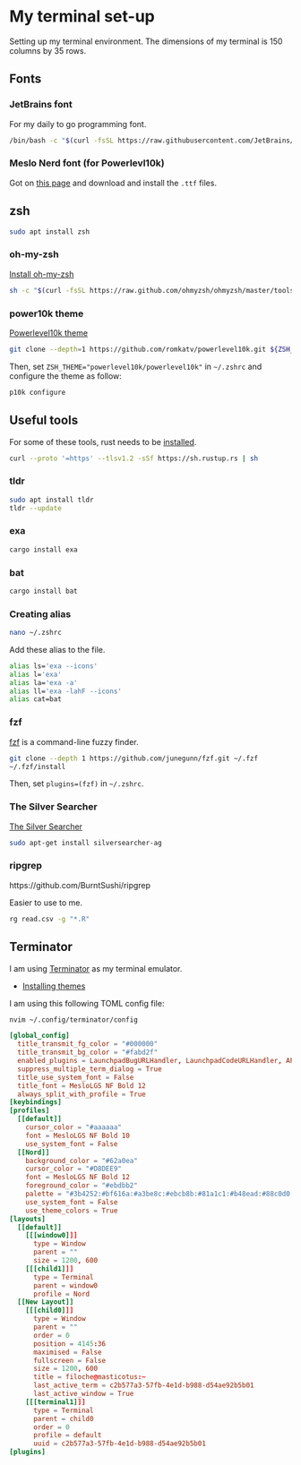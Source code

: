 # My terminal set-up

Setting up my terminal environment. The dimensions of my terminal is 150 columns by 35 rows.

## Fonts

### JetBrains font

For my daily to go programming font.

```bash
/bin/bash -c "$(curl -fsSL https://raw.githubusercontent.com/JetBrains/JetBrainsMono/master/install_manual.sh)"
```
### Meslo Nerd font (for Powerlevl10k)

Got on [this page](https://github.com/romkatv/powerlevel10k/blob/master/font.md) and download and install the `.ttf` files.

## zsh

```bash
sudo apt install zsh
```

### oh-my-zsh

[Install oh-my-zsh](https://ohmyz.sh/#install)

```bash
sh -c "$(curl -fsSL https://raw.github.com/ohmyzsh/ohmyzsh/master/tools/install.sh)"
```

### power10k theme

[Powerlevel10k theme](https://github.com/romkatv/powerlevel10k)

```bash
git clone --depth=1 https://github.com/romkatv/powerlevel10k.git ${ZSH_CUSTOM:-$HOME/.oh-my-zsh/custom}/themes/powerlevel10k
```
Then, set `ZSH_THEME="powerlevel10k/powerlevel10k"` in `~/.zshrc` and configure the theme as follow:

```bash
p10k configure
```

## Useful tools

For some of these tools, rust needs to be [installed](https://www.rust-lang.org/tools/install).

```bash
curl --proto '=https' --tlsv1.2 -sSf https://sh.rustup.rs | sh
```

### tldr

```bash
sudo apt install tldr
tldr --update
```

### exa

```bash
cargo install exa 
```

### bat

```bash
cargo install bat 
```

### Creating alias

```bash
nano ~/.zshrc 
```

Add these alias to the file.

```bash
alias ls='exa --icons'
alias l='exa'
alias la='exa -a'
alias ll='exa -lahF --icons'
alias cat=bat
```

### fzf

[fzf](https://github.com/junegunn/fzf) is a command-line fuzzy finder.

```bash
git clone --depth 1 https://github.com/junegunn/fzf.git ~/.fzf
~/.fzf/install
```

Then, set `plugins=(fzf)` in `~/.zshrc`.

### The Silver Searcher

[The Silver Searcher](https://github.com/ggreer/the_silver_searcher)

```bash
sudo apt-get install silversearcher-ag
```

### ripgrep

https://github.com/BurntSushi/ripgrep

Easier to use to me.

```bash
rg read.csv -g "*.R"
```

## Terminator

I am using [Terminator](https://terminator-gtk3.readthedocs.io/en/latest/) as my terminal emulator.

- [Installing themes](https://github.com/EliverLara/terminator-themes)

I am using this following TOML config file:

```bash
nvim ~/.config/terminator/config 
```

```toml
[global_config]
  title_transmit_fg_color = "#000000"
  title_transmit_bg_color = "#fabd2f"
  enabled_plugins = LaunchpadBugURLHandler, LaunchpadCodeURLHandler, APTURLHandler, TerminatorThemes
  suppress_multiple_term_dialog = True
  title_use_system_font = False
  title_font = MesloLGS NF Bold 12
  always_split_with_profile = True
[keybindings]
[profiles]
  [[default]]
    cursor_color = "#aaaaaa"
    font = MesloLGS NF Bold 10
    use_system_font = False
  [[Nord]]
    background_color = "#62a0ea"
    cursor_color = "#D8DEE9"
    font = MesloLGS NF Bold 12
    foreground_color = "#ebdbb2"
    palette = "#3b4252:#bf616a:#a3be8c:#ebcb8b:#81a1c1:#b48ead:#88c0d0:#e5e9f0:#4c566a:#bf616a:#a3be8c:#ebcb8b:#81a1c1:#b48ead:#8fbcbb:#eceff4"
    use_system_font = False
    use_theme_colors = True
[layouts]
  [[default]]
    [[[window0]]]
      type = Window
      parent = ""
      size = 1200, 600
    [[[child1]]]
      type = Terminal
      parent = window0
      profile = Nord
  [[New Layout]]
    [[[child0]]]
      type = Window
      parent = ""
      order = 0
      position = 4145:36
      maximised = False
      fullscreen = False
      size = 1200, 600
      title = filoche@masticotus:~
      last_active_term = c2b577a3-57fb-4e1d-b988-d54ae92b5b01
      last_active_window = True
    [[[terminal1]]]
      type = Terminal
      parent = child0
      order = 0
      profile = default
      uuid = c2b577a3-57fb-4e1d-b988-d54ae92b5b01
[plugins]
```
